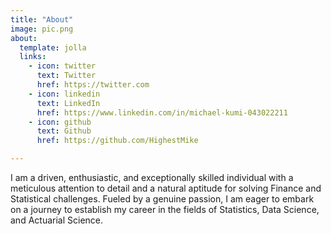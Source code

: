 ```yaml
---
title: "About"
image: pic.png
about:
  template: jolla
  links:
    - icon: twitter
      text: Twitter
      href: https://twitter.com
    - icon: linkedin
      text: LinkedIn
      href: https://www.linkedin.com/in/michael-kumi-043022211
    - icon: github
      text: Github
      href: https://github.com/HighestMike

---
```


I am a driven, enthusiastic, and exceptionally skilled individual with a meticulous attention to detail and a natural aptitude for solving Finance and Statistical challenges. Fueled by a genuine passion, I am eager to embark on a journey to establish my career in the fields of Statistics, Data Science, and Actuarial Science.

